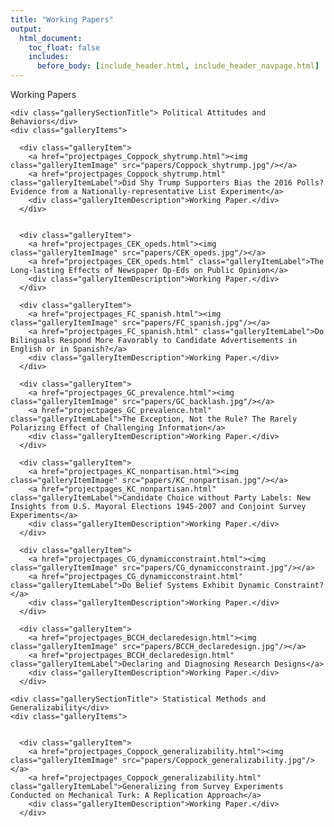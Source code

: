```yaml
---
title: "Working Papers"
output:
  html_document:
    toc_float: false
    includes:
      before_body: [include_header.html, include_header_navpage.html]
---
```


<!--html_preserve-->

<div class="band full">
  <div class="bandContent pageTitle">Working Papers</div>
  <div class="bandContent gallerySection">
    <div class="gallerySectionTitle"> Political Attitudes and Behaviors</div>
    <div class="galleryItems">
    
      <div class="galleryItem">
        <a href="projectpages_Coppock_shytrump.html"><img class="galleryItemImage" src="papers/Coppock_shytrump.jpg"/></a>
        <a href="projectpages_Coppock_shytrump.html" class="galleryItemLabel">Did Shy Trump Supporters Bias the 2016 Polls? Evidence from a Nationally-representative List Experiment</a>
        <div class="galleryItemDescription">Working Paper.</div>
      </div>
      
      
      <div class="galleryItem">
        <a href="projectpages_CEK_opeds.html"><img class="galleryItemImage" src="papers/CEK_opeds.jpg"/></a>
        <a href="projectpages_CEK_opeds.html" class="galleryItemLabel">The Long-lasting Effects of Newspaper Op-Eds on Public Opinion</a>
        <div class="galleryItemDescription">Working Paper.</div>
      </div>
      
      <div class="galleryItem">
        <a href="projectpages_FC_spanish.html"><img class="galleryItemImage" src="papers/FC_spanish.jpg"/></a>
        <a href="projectpages_FC_spanish.html" class="galleryItemLabel">Do Bilinguals Respond More Favorably to Candidate Advertisements in English or in Spanish?</a>
        <div class="galleryItemDescription">Working Paper.</div>
      </div>      
      
      <div class="galleryItem">
        <a href="projectpages_GC_prevalence.html"><img class="galleryItemImage" src="papers/GC_backlash.jpg"/></a>
        <a href="projectpages_GC_prevalence.html" class="galleryItemLabel">The Exception, Not the Rule? The Rarely Polarizing Effect of Challenging Information</a>
        <div class="galleryItemDescription">Working Paper.</div>
      </div>      

      <div class="galleryItem">
        <a href="projectpages_KC_nonpartisan.html"><img class="galleryItemImage" src="papers/KC_nonpartisan.jpg"/></a>
        <a href="projectpages_KC_nonpartisan.html" class="galleryItemLabel">Candidate Choice without Party Labels: New Insights from U.S. Mayoral Elections 1945-2007 and Conjoint Survey Experiments</a>
        <div class="galleryItemDescription">Working Paper.</div>
      </div>  
      
      <div class="galleryItem">
        <a href="projectpages_CG_dynamicconstraint.html"><img class="galleryItemImage" src="papers/CG_dynamicconstraint.jpg"/></a>
        <a href="projectpages_CG_dynamicconstraint.html" class="galleryItemLabel">Do Belief Systems Exhibit Dynamic Constraint?</a>
        <div class="galleryItemDescription">Working Paper.</div>
      </div>

      <div class="galleryItem">
        <a href="projectpages_BCCH_declaredesign.html"><img class="galleryItemImage" src="papers/BCCH_declaredesign.jpg"/></a>
        <a href="projectpages_BCCH_declaredesign.html" class="galleryItemLabel">Declaring and Diagnosing Research Designs</a>
        <div class="galleryItemDescription">Working Paper.</div>
      </div>


  </div>
</div>








<div class="bandContent gallerySection">
    <div class="gallerySectionTitle"> Statistical Methods and Generalizability</div>
    <div class="galleryItems">
    

      <div class="galleryItem">
        <a href="projectpages_Coppock_generalizability.html"><img class="galleryItemImage" src="papers/Coppock_generalizability.jpg"/></a>
        <a href="projectpages_Coppock_generalizability.html" class="galleryItemLabel">Generalizing from Survey Experiments Conducted on Mechanical Turk: A Replication Approach</a>
        <div class="galleryItemDescription">Working Paper.</div>
      </div>      

      
    
  </div>
</div>

<!--/html_preserve-->
